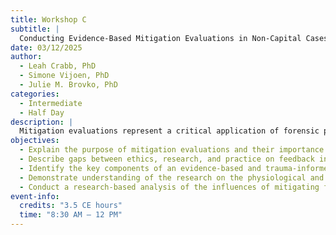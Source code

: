 ```yaml
---
title: Workshop C
subtitle: |
  Conducting Evidence-Based Mitigation Evaluations in Non-Capital Cases: The Role of Trauma and Adversity 
date: 03/12/2025
author:
  - Leah Crabb, PhD
  - Simone Vijoen, PhD
  - Julie M. Brovko, PhD
categories: 
  - Intermediate
  - Half Day
description: |
  Mitigation evaluations represent a critical application of forensic psychology but can often be intimidating for forensic evaluators. Although existing literature provides guidelines for evidence-based approaches in capital sentencing cases, there is less direction on the implementation of these approaches in non-capital cases. This workshop will provide forensic evaluators with a practical and comprehensive training on mitigation evaluations in non-capital cases, with an emphasis on the role of trauma and adversity. A brief overview of the key issues in mitigation evaluations will be presented, including the concept of moral culpability and the importance of balancing empathy with objectivity. This workshop will also review research on the physiological effects of trauma and its impact on development. Additionally, the complexities associated with trauma-related diagnoses will be discussed, including the diversity of trauma symptomatology and differentiating between complex trauma and Cluster B personality disorders. Then, evidence-based procedures will be outlined, providing attendees with step-by-step guidelines that demystify the process of mitigation evaluations. In this section, specific recommendations for structuring interviews, obtaining collateral information, and selecting psychological assessments will be covered. Finally, key components of mitigation reports will be reviewed. This will include a discussion on how evaluators can effectively incorporate research into their reports and contextualize the impact of trauma for the Court. 
objectives: 
  - Explain the purpose of mitigation evaluations and their importance to sentencing, as well as how forensic evaluators can serve a unique role in contextualizing an individual’s life experiences for the Court.
  - Describe gaps between ethics, research, and practice on feedback in forensic mental health assessment.
  - Identify the key components of an evidence-based and trauma-informed approach to mitigation evaluations in non-capital cases, including interview, collateral record review, and incorporation of research.
  - Demonstrate understanding of the research on the physiological and psychological impacts of childhood adversity and discuss special considerations for individuals involved in the criminal justice system that have a significant trauma history.
  - Conduct a research-based analysis of the influences of mitigating factors on an individual’s development and life trajectory.
event-info:
  credits: "3.5 CE hours"
  time: "8:30 AM – 12 PM"
---
```


